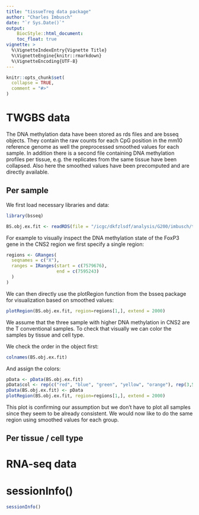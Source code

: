 ```yaml
---
title: "tissueTreg data package"
author: "Charles Imbusch"
date: "`r Sys.Date()`"
output:
    BiocStyle::html_document:
    toc_float: true
vignette: >
  %\VignetteIndexEntry{Vignette Title}
  %\VignetteEngine{knitr::rmarkdown}
  %\VignetteEncoding{UTF-8}
---
```


```r
knitr::opts_chunk$set(
  collapse = TRUE,
  comment = "#>"
)
```

# TWGBS data

The DNA methylation data have been stored as rds files and are bsseq objects. They contain the raw counts for each CpG position in the mm10 reference genome as well the preprocessed smoothed values for each sample. In addition there is a second file containing DNA methylation profiles per tissue, e.g. the replicates from the same tissue have been collapsed. Also here the smoothed values have been precomputed and are directly available.

## Per sample

We first load necessary libraries and data:

```r
library(bsseq)
```

```r
BS.obj.ex.fit <- readRDS(file = "/icgc/dkfzlsdf/analysis/G200/imbusch/treg/treg_experimentHub/treg_twgbs_per_group.rds")
```

For example to visually inspect the DNA methylation state of the FoxP3 gene in the CNS2 region we first specify a single region:

```r
regions <- GRanges(
  seqnames = c("X"),
  ranges = IRanges(start = c(7579676),
                   end = c(7595243)
  )
)
```

We can then directly use the plotRegion function from the bsseq package for visualization based on smoothed values:

```r
plotRegion(BS.obj.ex.fit, region=regions[1,], extend = 2000)
```

We assume that the three sample with higher DNA methylation in CNS2 are the T conventional samples. To check that visually we can color the samples by tissue and cell type.

We check the order in the object first:

```r
colnames(BS.obj.ex.fit)
```

And assign the colors:

```r
pData <- pData(BS.obj.ex.fit)
pData$col <- rep(c("red", "blue", "green", "yellow", "orange"), rep(3,5))
pData(BS.obj.ex.fit) <- pData
plotRegion(BS.obj.ex.fit, region=regions[1,], extend = 2000)
```

This plot is confirming our assumption but we don't have to plot all samples since they seem to be already consistent. We would now like to do the same region using smoothed values for each group.

## Per tissue / cell type

# RNA-seq data

# sessionInfo()

```r
sessionInfo()
```
